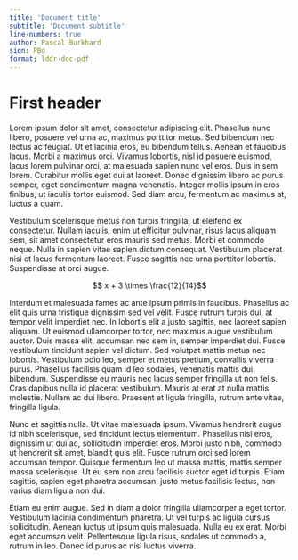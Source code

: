 ```yaml
---
title: 'Document title'
subtitle: 'Document subtitle'
line-numbers: true
author: Pascal Burkhard
sign: PBd
format: lddr-doc-pdf
---
```


# First header

Lorem ipsum dolor sit amet, consectetur adipiscing elit. Phasellus nunc libero, posuere vel urna ac, maximus porttitor metus. Sed bibendum nec lectus ac feugiat. Ut et lacinia eros, eu bibendum tellus. Aenean et faucibus lacus. Morbi a maximus orci. Vivamus lobortis, nisl id posuere euismod, lacus lorem pulvinar orci, at malesuada sapien nunc vel eros. Duis in sem lorem. Curabitur mollis eget dui at laoreet. Donec dignissim libero ac purus semper, eget condimentum magna venenatis. Integer mollis ipsum in eros finibus, ut iaculis tortor euismod. Sed diam arcu, fermentum ac maximus at, luctus a quam.

Vestibulum scelerisque metus non turpis fringilla, ut eleifend ex consectetur. Nullam iaculis, enim ut efficitur pulvinar, risus lacus aliquam sem, sit amet consectetur eros mauris sed metus. Morbi et commodo neque. Nulla in sapien vitae sapien dictum consequat. Vestibulum placerat nisi et lacus fermentum laoreet. Fusce sagittis nec urna porttitor lobortis. Suspendisse at orci augue.

$$ x + 3 \times \frac{12}{14}$$

Interdum et malesuada fames ac ante ipsum primis in faucibus. Phasellus ac elit quis urna tristique dignissim sed vel velit. Fusce rutrum turpis dui, at tempor velit imperdiet nec. In lobortis elit a justo sagittis, nec laoreet sapien aliquam. Ut euismod ullamcorper tortor, nec maximus augue vestibulum auctor. Duis massa elit, accumsan nec sem in, semper imperdiet dui. Fusce vestibulum tincidunt sapien vel dictum. Sed volutpat mattis metus nec lobortis. Vestibulum odio leo, semper et metus pretium, convallis viverra purus. Phasellus facilisis quam id leo sodales, venenatis mattis dui bibendum. Suspendisse eu mauris nec lacus semper fringilla ut non felis. Cras dapibus nulla id placerat vestibulum. Mauris at erat at nulla mattis molestie. Nullam ac dui libero. Praesent et ligula fringilla, rutrum ante vitae, fringilla ligula.

Nunc et sagittis nulla. Ut vitae malesuada ipsum. Vivamus hendrerit augue id nibh scelerisque, sed tincidunt lectus elementum. Phasellus nisi eros, dignissim ut dui ac, sollicitudin imperdiet eros. Morbi justo nibh, commodo ut hendrerit sit amet, blandit quis elit. Fusce rutrum orci sed lorem accumsan tempor. Quisque fermentum leo ut massa mattis, mattis semper massa scelerisque. Ut eu sem non arcu facilisis auctor eget id turpis. Etiam sagittis, sapien eget pharetra accumsan, justo metus facilisis lectus, non varius diam ligula non dui.

Etiam eu enim augue. Sed in diam a dolor fringilla ullamcorper a eget tortor. Vestibulum lacinia condimentum pharetra. Ut vel turpis ac ligula cursus sollicitudin. Aenean luctus ut ipsum quis malesuada. Nulla eu ex erat. Morbi eget accumsan velit. Pellentesque ligula risus, sodales ut commodo a, rutrum in leo. Donec id purus ac nisi luctus viverra.